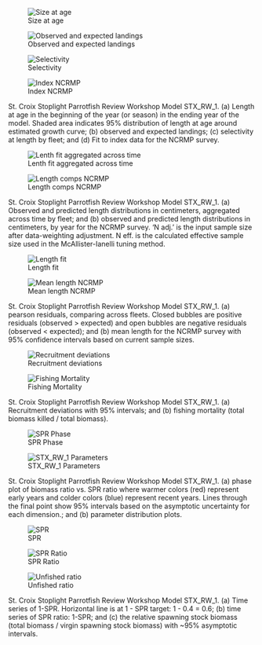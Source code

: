 ::: {#fig-STX_RW_1-group1 layout-ncol="2"}
![Size at age](/Scenarios/STX_RW_1/plots/bio1_sizeatage.png)

![Observed and expected landings](/Scenarios/STX_RW_1/plots/catch3_observed_and_expected_landings_(if_different).png)

![Selectivity](/Scenarios/STX_RW_1/plots/sel01_multiple_fleets_length1.png)

![Index NCRMP](/Scenarios/STX_RW_1/plots/index2_cpuefit_NCRMP.png)

St. Croix Stoplight Parrotfish Review Workshop Model STX_RW_1. (a) Length at age in the beginning of the year (or season) in the ending year of the model. Shaded area indicates 95% distribution of length at age around estimated growth curve; (b) observed and expected landings; (c) selectivity at length by fleet; and (d) Fit to index data for the NCRMP survey.
:::

::: {#fig-STX_RW_1-group2 layout-ncol="2"}
![Lenth fit aggregated across time](/Scenarios/STX_RW_1/plots/comp_lenfit__aggregated_across_time.png)

![Length comps NCRMP](/Scenarios/STX_RW_1/plots/comp_lenfit_flt2mkt0.png)

St. Croix Stoplight Parrotfish Review Workshop Model STX_RW_1. (a) Observed and predicted length distributions in centimeters, aggregated across time by fleet; and (b) observed and predicted length distributions in centimeters, by year for the NCRMP survey. 'N adj.' is the input sample size after data-weighting adjustment. N eff. is the calculated effective sample size used in the McAllister-Ianelli tuning method.
:::

::: {#fig-STX_RW_1-group3 layout-ncol="2"}
![Length fit](/Scenarios/STX_RW_1/plots/comp_lenfit__multi-fleet_comparison.png)

![Mean length NCRMP](/Scenarios/STX_RW_1/plots/comp_lenfit_data_weighting_TA1-8_NCRMP.png)

St. Croix Stoplight Parrotfish Review Workshop Model STX_RW_1. (a) pearson residuals, comparing across fleets. Closed bubbles are positive residuals (observed > expected) and open bubbles are negative residuals (observed < expected); and (b) mean length for the NCRMP survey with 95% confidence intervals based on current sample sizes.
:::

::: {#fig-STX_RW_1-group4 layout-ncol="2"}
![Recruitment deviations](/Scenarios/STX_RW_1/plots/recdevs2_withbars.png)

![Fishing Mortality](/Scenarios/STX_RW_1/plots/ts_summaryF.png)

St. Croix Stoplight Parrotfish Review Workshop Model STX_RW_1. (a) Recruitment deviations with 95% intervals; and (b) fishing mortality (total biomass killed / total biomass).
:::

::: {#fig-STX_RW_1-group5 layout-ncol="2"}
![SPR Phase](/Scenarios/STX_RW_1/plots/SPR4_phase.png)

![STX_RW_1 Parameters](/Scenarios/STX_RW_1/plots/parameter_distributions.png)

St. Croix Stoplight Parrotfish Review Workshop Model STX_RW_1. (a) phase plot of biomass ratio vs. SPR ratio where warmer colors (red) represent early years and colder colors (blue) represent recent years. Lines through the final point show 95% intervals based on the asymptotic uncertainty for each dimension.; and (b) parameter distribution plots.
:::

::: {#fig-STX_RW_1-group6 layout-ncol="2"}
![SPR](/Scenarios/STX_RW_1/plots/SPR1_series.png)

![SPR Ratio](/Scenarios/STX_RW_1/plots/SPR3_ratiointerval.png)

![Unfished ratio](/Scenarios/STX_RW_1/plots/ts9_Fraction_of_unfished_spawning_output_with_95_asymptotic_intervals_intervals.png)

St. Croix Stoplight Parrotfish Review Workshop Model STX_RW_1. (a) Time series of 1-SPR. Horizontal line is at 1 - SPR target: 1 - 0.4 = 0.6; (b) time series of SPR ratio: 1-SPR; and (c) the relative spawning stock biomass (total biomass / virgin spawning stock biomass) with ~95% asymptotic intervals.
:::
